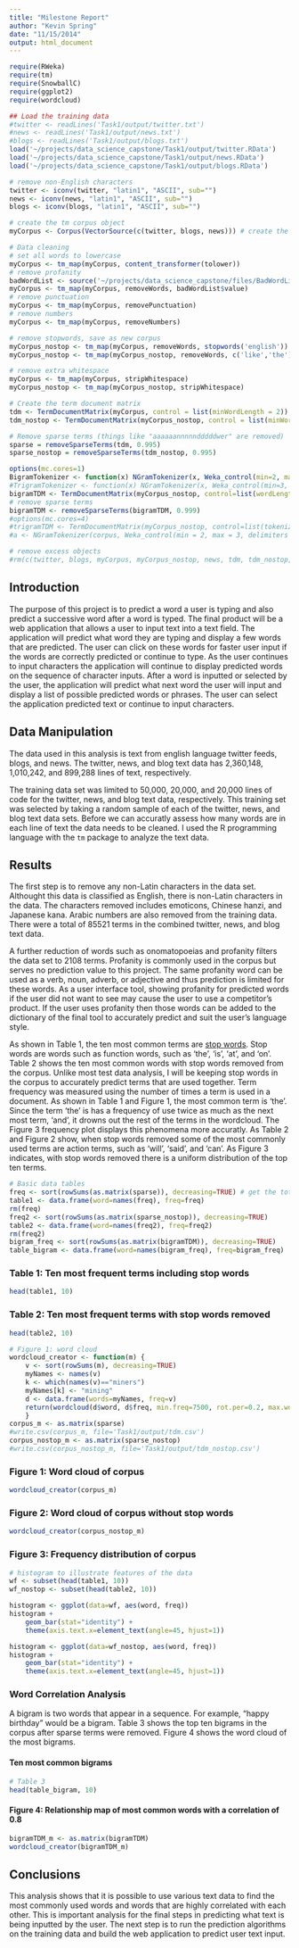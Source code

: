 ```yaml
---
title: "Milestone Report"
author: "Kevin Spring"
date: "11/15/2014"
output: html_document
---
```


```r
require(RWeka)
require(tm)
require(SnowballC)
require(ggplot2)
require(wordcloud)

## Load the training data
#twitter <- readLines('Task1/output/twitter.txt')
#news <- readLines('Task1/output/news.txt')
#blogs <- readLines('Task1/output/blogs.txt')
load('~/projects/data_science_capstone/Task1/output/twitter.RData')
load('~/projects/data_science_capstone/Task1/output/news.RData')
load('~/projects/data_science_capstone/Task1/output/blogs.RData')

# remove non-English characters
twitter <- iconv(twitter, "latin1", "ASCII", sub="")
news <- iconv(news, "latin1", "ASCII", sub="")
blogs <- iconv(blogs, "latin1", "ASCII", sub="")

# create the tm corpus object
myCorpus <- Corpus(VectorSource(c(twitter, blogs, news))) # create the corpus

# Data cleaning
# set all words to lowercase
myCorpus <- tm_map(myCorpus, content_transformer(tolower))
# remove profanity
badWordList <- source('~/projects/data_science_capstone/files/BadWordList.R') # load Googles bad word list
myCorpus <- tm_map(myCorpus, removeWords, badWordList$value)
# remove punctuation
myCorpus <- tm_map(myCorpus, removePunctuation)
# remove numbers
myCorpus <- tm_map(myCorpus, removeNumbers)

# remove stopwords, save as new corpus
myCorpus_nostop <- tm_map(myCorpus, removeWords, stopwords('english'))
myCorpus_nostop <- tm_map(myCorpus_nostop, removeWords, c('like','the')) # remove like as a stopword

# remove extra whitespace
myCorpus <- tm_map(myCorpus, stripWhitespace)
myCorpus_nostop <- tm_map(myCorpus_nostop, stripWhitespace)

# Create the term document matrix
tdm <- TermDocumentMatrix(myCorpus, control = list(minWordLength = 2))
tdm_nostop <- TermDocumentMatrix(myCorpus_nostop, control = list(minWordLength = 2))

# Remove sparse terms (things like "aaaaaannnnndddddwer" are removed)
sparse = removeSparseTerms(tdm, 0.995)
sparse_nostop = removeSparseTerms(tdm_nostop, 0.995)

options(mc.cores=1)
BigramTokenizer <- function(x) NGramTokenizer(x, Weka_control(min=2, max=2))
#TrigramTokenizer <- function(x) NGramTokenizer(x, Weka_control(min=3, max=3))
bigramTDM <- TermDocumentMatrix(myCorpus_nostop, control=list(wordLengths=c(2, 45), tokenize = BigramTokenizer))
# remove sparse terms
bigramTDM <- removeSparseTerms(bigramTDM, 0.999)
#options(mc.cores=4)
#trigramTDM <- TermDocumentMatrix(myCorpus_nostop, control=list(tokenize = TrigramTokenizer))
#a <- NGramTokenizer(corpus, Weka_control(min = 2, max = 3, delimiters = " \\r\\n\\t"))

# remove excess objects
#rm(c(twitter, blogs, myCorpus, myCorpus_nostop, news, tdm, tdm_nostop, badWordList ))
```

## Introduction

The purpose of this project is to predict a word a user is typing and also predict a successive word after a word is typed. The final product will be a web application that allows a user to input text into a text field. The application will predict what word they are typing and display a few words that are predicted. The user can click on these words for faster user input if the words are correctly predicted or continue to type. As the user continues to input characters the application will continue to display predicted words on the sequence of character inputs. After a word is inputted or selected by the user, the application will predict what next word the user will input and display a list of possible predicted words or phrases. The user can select the application predicted text or continue to input characters.

## Data Manipulation

The data used in this analysis is text from english language twitter feeds, blogs, and news. The twitter, news, and blog text data has 2,360,148, 1,010,242, and 899,288 lines of text, respectively.

The training data set was limited to 50,000, 20,000, and 20,000 lines of code for the twitter, news, and blog text data, respectively. This training set was selected by taking a random sample of each of the twitter, news, and blog text data sets. Before we can accuratly assess how many words are in each line of text the data needs to be cleaned. I used the R programming language with the `tm` package to analyze the text data.

## Results

The first step is to remove any non-Latin characters in the data set. Althought this data is classified as English, there is non-Latin characters in the data. The characters removed includes emoticons, Chinese hanzi, and Japanese kana. Arabic numbers are also removed from the training data. There were a total of 85521 terms in the combined twitter, news, and blog text data. 

A further reduction of words such as onomatopoeias and profanity filters the data set to 2108 terms. Profanity is commonly used in the corpus but serves no prediction value to this project. The same profanity word can be used as a verb, noun, adverb, or adjective and thus prediction is limited for these words. As a user interface tool, showing profanity for predicted words if the user did not want to see may cause the user to use a competitor's product. If the user uses profanity then those words can be added to the dictionary of the final tool to accurately predict and suit the user's language style.

As shown in Table 1, the ten most common terms are [stop words](https://en.wikipedia.org/wiki/Stop_words). Stop words are words such as function words, such as 'the', 'is', 'at', and 'on'. Table 2 shows the ten most common words with stop words removed from the corpus. Unlike most test data analysis, I will be keeping stop words in the corpus to accurately predict terms that are used together. Term frequency was measured using the number of times a term is used in a document. As shown in Table 1 and Figure 1, the most common term is 'the'. Since the term 'the' is has a frequency of use twice as much as the next most term, 'and', it drowns out the rest of the terms in the wordcloud. The Figure 3 frequency plot displays this phenomena more accuratly. As Table 2 and Figure 2 show, when stop words removed some of the most commonly used terms are action terms, such as 'will', 'said', and 'can'. As Figure 3 indicates, with stop words removed there is a uniform distribution of the top ten terms.


```r
# Basic data tables
freq <- sort(rowSums(as.matrix(sparse)), decreasing=TRUE) # get the total frequencies of each stemmed word
table1 <- data.frame(word=names(freq), freq=freq)
rm(freq)
freq2 <- sort(rowSums(as.matrix(sparse_nostop)), decreasing=TRUE)
table2 <- data.frame(word=names(freq2), freq=freq2)
rm(freq2)
bigram_freq <- sort(rowSums(as.matrix(bigramTDM)), decreasing=TRUE)
table_bigram <- data.frame(word=names(bigram_freq), freq=bigram_freq)
```

### Table 1: Ten most frequent terms including stop words
```r
head(table1, 10)
```

### Table 2: Ten most frequent terms with stop words removed
```r
head(table2, 10)
```


```r
# Figure 1: word cloud
wordcloud_creator <- function(m) {
    v <- sort(rowSums(m), decreasing=TRUE)
    myNames <- names(v)
    k <- which(names(v)=="miners")
    myNames[k] <- "mining"
    d <- data.frame(words=myNames, freq=v)
    return(wordcloud(d$word, d$freq, min.freq=7500, rot.per=0.2, max.words=100, scale=c(5, .1), colors=brewer.pal(6, 'Dark2')))
    }
corpus_m <- as.matrix(sparse)
#write.csv(corpus_m, file='Task1/output/tdm.csv')
corpus_nostop_m <- as.matrix(sparse_nostop)
#write.csv(corpus_nostop_m, file='Task1/output/tdm_nostop.csv')
```

### Figure 1: Word cloud of corpus
```r
wordcloud_creator(corpus_m)
```

### Figure 2: Word cloud of corpus without stop words
```r
wordcloud_creator(corpus_nostop_m)
```

### Figure 3: Frequency distribution of corpus
```r
# histogram to illustrate features of the data
wf <- subset(head(table1, 10))
wf_nostop <- subset(head(table2, 10))

histogram <- ggplot(data=wf, aes(word, freq))
histogram + 
    geom_bar(stat="identity") +
    theme(axis.text.x=element_text(angle=45, hjust=1))

histogram <- ggplot(data=wf_nostop, aes(word, freq))
histogram + 
    geom_bar(stat="identity") +
    theme(axis.text.x=element_text(angle=45, hjust=1))
```

### Word Correlation Analysis
A bigram is two words that appear in a sequence. For example, "happy birthday" would be a bigram. Table 3 shows the top ten bigrams in the corpus after sparse terms were removed. Figure 4 shows the word cloud of the most bigrams.

#### Ten most common bigrams
```r
# Table 3
head(table_bigram, 10)
```

#### Figure 4: Relationship map of most common words with a correlation of 0.8

```r
bigramTDM_m <- as.matrix(bigramTDM)
wordcloud_creator(bigramTDM_m)
```

## Conclusions
This analysis shows that it is possible to use various text data to find the most commonly used words and words that are highly correlated with each other. This is important analysis for the final steps in predicting what text is being inputted by the user. The next step is to run the prediction algorithms on the training data and build the web application to predict user text input.